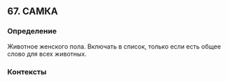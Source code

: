 ## 67. САМКА
### Определение
Животное женского пола. Включать в список, только если есть общее слово для всех животных.

### Контексты


